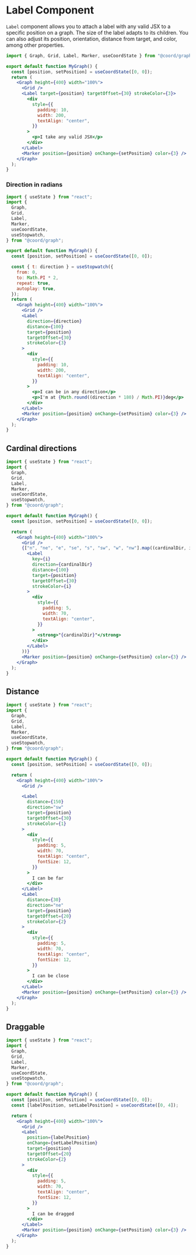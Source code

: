# Label Component

`Label` component allows you to attach a label with any valid JSX to a specific position on a graph.
The size of the label adapts to its children.
You can also adjust its position, orientation, distance from target, and color, among other properties.

```jsx live
import { Graph, Grid, Label, Marker, useCoordState } from "@coord/graph";

export default function MyGraph() {
  const [position, setPosition] = useCoordState([0, 0]);
  return (
    <Graph height={400} width="100%">
      <Grid />
      <Label target={position} targetOffset={30} strokeColor={3}>
        <div
          style={{
            padding: 10,
            width: 200,
            textAlign: "center",
          }}
        >
          <p>I take any valid JSX</p>
        </div>
      </Label>
      <Marker position={position} onChange={setPosition} color={3} />
    </Graph>
  );
}
```

### Direction in radians

```jsx live
import { useState } from "react";
import {
  Graph,
  Grid,
  Label,
  Marker,
  useCoordState,
  useStopwatch,
} from "@coord/graph";

export default function MyGraph() {
  const [position, setPosition] = useCoordState([0, 0]);

  const { t: direction } = useStopwatch({
    from: 0,
    to: Math.PI * 2,
    repeat: true,
    autoplay: true,
  });
  return (
    <Graph height={400} width="100%">
      <Grid />
      <Label
        direction={direction}
        distance={100}
        target={position}
        targetOffset={30}
        strokeColor={3}
      >
        <div
          style={{
            padding: 10,
            width: 200,
            textAlign: "center",
          }}
        >
          <p>I can be in any direction</p>
          <p>I'm at {Math.round((direction * 180) / Math.PI)}deg</p>
        </div>
      </Label>
      <Marker position={position} onChange={setPosition} color={3} />
    </Graph>
  );
}
```

## Cardinal directions

```jsx live
import { useState } from "react";
import {
  Graph,
  Grid,
  Label,
  Marker,
  useCoordState,
  useStopwatch,
} from "@coord/graph";

export default function MyGraph() {
  const [position, setPosition] = useCoordState([0, 0]);

  return (
    <Graph height={400} width="100%">
      <Grid />
      {["n", "ne", "e", "se", "s", "sw", "w", "nw"].map((cardinalDir, i) => (
        <Label
          key={i}
          direction={cardinalDir}
          distance={100}
          target={position}
          targetOffset={30}
          strokeColor={i}
        >
          <div
            style={{
              padding: 5,
              width: 70,
              textAlign: "center",
            }}
          >
            <strong>"{cardinalDir}"</strong>
          </div>
        </Label>
      ))}
      <Marker position={position} onChange={setPosition} color={3} />
    </Graph>
  );
}
```

## Distance

```jsx live
import { useState } from "react";
import {
  Graph,
  Grid,
  Label,
  Marker,
  useCoordState,
  useStopwatch,
} from "@coord/graph";

export default function MyGraph() {
  const [position, setPosition] = useCoordState([0, 0]);

  return (
    <Graph height={400} width="100%">
      <Grid />

      <Label
        distance={150}
        direction="sw"
        target={position}
        targetOffset={30}
        strokeColor={1}
      >
        <div
          style={{
            padding: 5,
            width: 70,
            textAlign: "center",
            fontSize: 12,
          }}
        >
          I can be far
        </div>
      </Label>
      <Label
        distance={30}
        direction="ne"
        target={position}
        targetOffset={20}
        strokeColor={2}
      >
        <div
          style={{
            padding: 5,
            width: 70,
            textAlign: "center",
            fontSize: 12,
          }}
        >
          I can be close
        </div>
      </Label>
      <Marker position={position} onChange={setPosition} color={3} />
    </Graph>
  );
}
```

## Draggable

```jsx live
import { useState } from "react";
import {
  Graph,
  Grid,
  Label,
  Marker,
  useCoordState,
  useStopwatch,
} from "@coord/graph";

export default function MyGraph() {
  const [position, setPosition] = useCoordState([0, 0]);
  const [labelPosition, setLabelPosition] = useCoordState([0, 4]);

  return (
    <Graph height={400} width="100%">
      <Grid />
      <Label
        position={labelPosition}
        onChange={setLabelPosition}
        target={position}
        targetOffset={20}
        strokeColor={2}
      >
        <div
          style={{
            padding: 5,
            width: 70,
            textAlign: "center",
            fontSize: 12,
          }}
        >
          I can be dragged
        </div>
      </Label>
      <Marker position={position} onChange={setPosition} color={3} />
    </Graph>
  );
}
```
